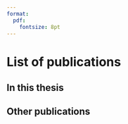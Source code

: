 ```yaml
---
format:
  pdf:
    fontsize: 8pt
---
```


# List of publications {.unnumbered}

## In this thesis {.unnumbered}

\begin{footnotesize}
Rekkas A, Paulus JK, Raman G, et al., Predictive approaches to heterogeneous
treatment effects: A scoping review. \textit{BMC Medical Research Methodology}
2020;20:1--12. doi:
\url{https://doi.org/10.1186/s12874-020-01145-1}
\newline

Verver D, Rekkas A, Garbe C, et al., The EORTC-DeCOG nomogram
adequately predicts outcomes of patients with sentinel node–positive melanoma
without the need for completion lymph node dissection, \textit{European Journal of Cancer},
2020;134:9--18, doi: \url{https://doi.org/10.1016/j.ejca.2020.04.022}
\newline

van Klaveren D, Rekkas A, Alsma J, et al., COVID outcome prediction in the
emergency department (COPE): using retrospective Dutch hospital data to develop
simple and valid models for predicting mortality and need for intensive care
unit admission in patients who present at the emergency department with
suspected COVID-19 \textit{BMJ Open}, 2021;11:e051468. doi: \url{https://doi.org/10.1136/bmjopen-2021-051468}
\newline

Rekkas A, van Klaveren D, Ryan PB et al., A standardized framework for
risk-based assessment of treatment effect heterogeneity in observational
healthcare databases, \textit{npj Digit. Med.}, 2023;6:58, doi:
\url{https://doi.org/10.1038/s41746-023-00794-y}
\newline

Rekkas A, Rijnbeek PR, Kent DM et al., Estimating individualized
treatment effects from randomized controlled trials: a simulation study to
compare riskbased approaches, \textit{BMC Med Res Methodol}, 2023:23:74, doi: \url{https://doi.org/10.1186/s12874-023-01889-6}
\end{footnotesize}

## Other publications

\begin{footnotesize}
Yang C, Kors JA, Ioannou S, et al., Trends in the conduct and reporting of clinical
prediction model development and validation: a systematic review, \textit{Journal of the
American Medical Informatics Association}, 2022;29:5, Pages
983–-989, doi: \url{https://doi.org/10.1093/jamia/ocac002}
\newline

Tom M Seinen and others, Use of unstructured text in prognostic clinical
prediction models: a systematic review, Journal of the \textit{American Medical
Informatics Association}, 2022;29:7, Pages 1292–1302,
doi: \url{https://doi.org/10.1093/jamia/ocac058}
\end{footnotesize}
